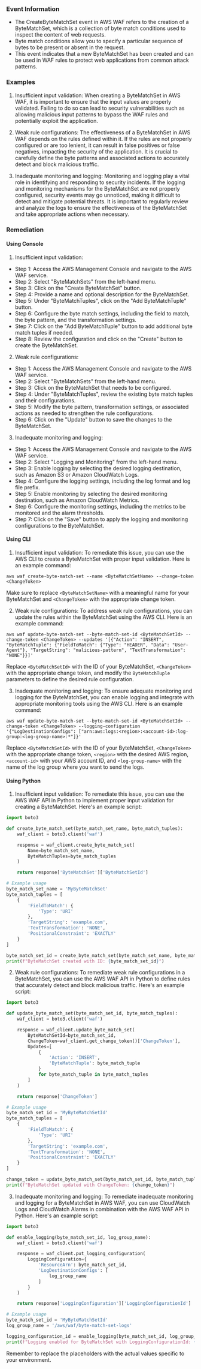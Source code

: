 
### Event Information

- The CreateByteMatchSet event in AWS WAF refers to the creation of a ByteMatchSet, which is a collection of byte match conditions used to inspect the content of web requests. 
- Byte match conditions allow you to specify a particular sequence of bytes to be present or absent in the request. 
- This event indicates that a new ByteMatchSet has been created and can be used in WAF rules to protect web applications from common attack patterns.


### Examples

1. Insufficient input validation: When creating a ByteMatchSet in AWS WAF, it is important to ensure that the input values are properly validated. Failing to do so can lead to security vulnerabilities such as allowing malicious input patterns to bypass the WAF rules and potentially exploit the application.

2. Weak rule configurations: The effectiveness of a ByteMatchSet in AWS WAF depends on the rules defined within it. If the rules are not properly configured or are too lenient, it can result in false positives or false negatives, impacting the security of the application. It is crucial to carefully define the byte patterns and associated actions to accurately detect and block malicious traffic.

3. Inadequate monitoring and logging: Monitoring and logging play a vital role in identifying and responding to security incidents. If the logging and monitoring mechanisms for the ByteMatchSet are not properly configured, security events may go unnoticed, making it difficult to detect and mitigate potential threats. It is important to regularly review and analyze the logs to ensure the effectiveness of the ByteMatchSet and take appropriate actions when necessary.

### Remediation

#### Using Console

1. Insufficient input validation:
- Step 1: Access the AWS Management Console and navigate to the AWS WAF service.
- Step 2: Select "ByteMatchSets" from the left-hand menu.
- Step 3: Click on the "Create ByteMatchSet" button.
- Step 4: Provide a name and optional description for the ByteMatchSet.
- Step 5: Under "ByteMatchTuples", click on the "Add ByteMatchTuple" button.
- Step 6: Configure the byte match settings, including the field to match, the byte pattern, and the transformation settings.
- Step 7: Click on the "Add ByteMatchTuple" button to add additional byte match tuples if needed.
- Step 8: Review the configuration and click on the "Create" button to create the ByteMatchSet.

2. Weak rule configurations:
- Step 1: Access the AWS Management Console and navigate to the AWS WAF service.
- Step 2: Select "ByteMatchSets" from the left-hand menu.
- Step 3: Click on the ByteMatchSet that needs to be configured.
- Step 4: Under "ByteMatchTuples", review the existing byte match tuples and their configurations.
- Step 5: Modify the byte pattern, transformation settings, or associated actions as needed to strengthen the rule configurations.
- Step 6: Click on the "Update" button to save the changes to the ByteMatchSet.

3. Inadequate monitoring and logging:
- Step 1: Access the AWS Management Console and navigate to the AWS WAF service.
- Step 2: Select "Logging and Monitoring" from the left-hand menu.
- Step 3: Enable logging by selecting the desired logging destination, such as Amazon S3 or Amazon CloudWatch Logs.
- Step 4: Configure the logging settings, including the log format and log file prefix.
- Step 5: Enable monitoring by selecting the desired monitoring destination, such as Amazon CloudWatch Metrics.
- Step 6: Configure the monitoring settings, including the metrics to be monitored and the alarm thresholds.
- Step 7: Click on the "Save" button to apply the logging and monitoring configurations to the ByteMatchSet.

#### Using CLI

1. Insufficient input validation: To remediate this issue, you can use the AWS CLI to create a ByteMatchSet with proper input validation. Here is an example command:

```
aws waf create-byte-match-set --name <ByteMatchSetName> --change-token <ChangeToken>
```

Make sure to replace `<ByteMatchSetName>` with a meaningful name for your ByteMatchSet and `<ChangeToken>` with the appropriate change token.

2. Weak rule configurations: To address weak rule configurations, you can update the rules within the ByteMatchSet using the AWS CLI. Here is an example command:

```
aws waf update-byte-match-set --byte-match-set-id <ByteMatchSetId> --change-token <ChangeToken> --updates '[{"Action": "INSERT", "ByteMatchTuple": {"FieldToMatch": {"Type": "HEADER", "Data": "User-Agent"}, "TargetString": "malicious-pattern", "TextTransformation": "NONE"}}]'
```

Replace `<ByteMatchSetId>` with the ID of your ByteMatchSet, `<ChangeToken>` with the appropriate change token, and modify the `ByteMatchTuple` parameters to define the desired rule configuration.

3. Inadequate monitoring and logging: To ensure adequate monitoring and logging for the ByteMatchSet, you can enable logging and integrate with appropriate monitoring tools using the AWS CLI. Here is an example command:

```
aws waf update-byte-match-set --byte-match-set-id <ByteMatchSetId> --change-token <ChangeToken> --logging-configuration '{"LogDestinationConfigs": ["arn:aws:logs:<region>:<account-id>:log-group:<log-group-name>:*"]}'
```

Replace `<ByteMatchSetId>` with the ID of your ByteMatchSet, `<ChangeToken>` with the appropriate change token, `<region>` with the desired AWS region, `<account-id>` with your AWS account ID, and `<log-group-name>` with the name of the log group where you want to send the logs.

#### Using Python

1. Insufficient input validation: To remediate this issue, you can use the AWS WAF API in Python to implement proper input validation for creating a ByteMatchSet. Here's an example script:

```python
import boto3

def create_byte_match_set(byte_match_set_name, byte_match_tuples):
    waf_client = boto3.client('waf')

    response = waf_client.create_byte_match_set(
        Name=byte_match_set_name,
        ByteMatchTuples=byte_match_tuples
    )

    return response['ByteMatchSet']['ByteMatchSetId']

# Example usage
byte_match_set_name = 'MyByteMatchSet'
byte_match_tuples = [
    {
        'FieldToMatch': {
            'Type': 'URI'
        },
        'TargetString': 'example.com',
        'TextTransformation': 'NONE',
        'PositionalConstraint': 'EXACTLY'
    }
]

byte_match_set_id = create_byte_match_set(byte_match_set_name, byte_match_tuples)
print(f"ByteMatchSet created with ID: {byte_match_set_id}")
```

2. Weak rule configurations: To remediate weak rule configurations in a ByteMatchSet, you can use the AWS WAF API in Python to define rules that accurately detect and block malicious traffic. Here's an example script:

```python
import boto3

def update_byte_match_set(byte_match_set_id, byte_match_tuples):
    waf_client = boto3.client('waf')

    response = waf_client.update_byte_match_set(
        ByteMatchSetId=byte_match_set_id,
        ChangeToken=waf_client.get_change_token()['ChangeToken'],
        Updates=[
            {
                'Action': 'INSERT',
                'ByteMatchTuple': byte_match_tuple
            }
            for byte_match_tuple in byte_match_tuples
        ]
    )

    return response['ChangeToken']

# Example usage
byte_match_set_id = 'MyByteMatchSetId'
byte_match_tuples = [
    {
        'FieldToMatch': {
            'Type': 'URI'
        },
        'TargetString': 'example.com',
        'TextTransformation': 'NONE',
        'PositionalConstraint': 'EXACTLY'
    }
]

change_token = update_byte_match_set(byte_match_set_id, byte_match_tuples)
print(f"ByteMatchSet updated with ChangeToken: {change_token}")
```

3. Inadequate monitoring and logging: To remediate inadequate monitoring and logging for a ByteMatchSet in AWS WAF, you can use CloudWatch Logs and CloudWatch Alarms in combination with the AWS WAF API in Python. Here's an example script:

```python
import boto3

def enable_logging(byte_match_set_id, log_group_name):
    waf_client = boto3.client('waf')

    response = waf_client.put_logging_configuration(
        LoggingConfiguration={
            'ResourceArn': byte_match_set_id,
            'LogDestinationConfigs': [
                log_group_name
            ]
        }
    )

    return response['LoggingConfiguration']['LoggingConfigurationId']

# Example usage
byte_match_set_id = 'MyByteMatchSetId'
log_group_name = '/aws/waf/byte-match-set-logs'

logging_configuration_id = enable_logging(byte_match_set_id, log_group_name)
print(f"Logging enabled for ByteMatchSet with LoggingConfigurationId: {logging_configuration_id}")
```

Remember to replace the placeholders with the actual values specific to your environment.

